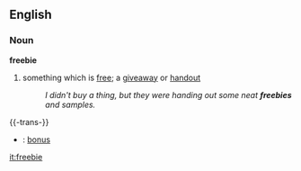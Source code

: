 ==English==

===Noun===
'''freebie'''
#something which is [[free]]; a [[giveaway]] or [[handout]]
#:''I didn't buy a thing, but they were handing out some neat '''freebies''' and samples.''

{{-trans-}}

* {{fr}} : [[bonus]]

[[it:freebie]]